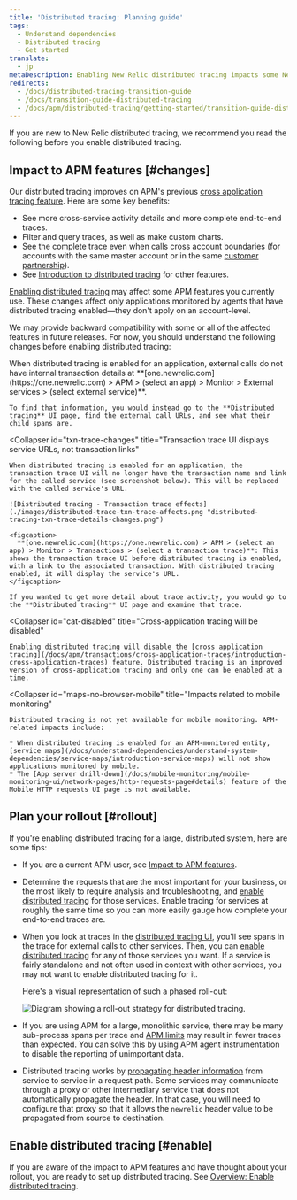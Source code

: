```yaml
---
title: 'Distributed tracing: Planning guide'
tags:
  - Understand dependencies
  - Distributed tracing
  - Get started
translate:
  - jp
metaDescription: Enabling New Relic distributed tracing impacts some New Relic APM features.
redirects:
  - /docs/distributed-tracing-transition-guide
  - /docs/transition-guide-distributed-tracing
  - /docs/apm/distributed-tracing/getting-started/transition-guide-distributed-tracing
---
```


If you are new to New Relic distributed tracing, we recommend you read the following before you enable distributed tracing.

## Impact to APM features [#changes]

Our distributed tracing improves on APM's previous [cross application tracing feature](/docs/apm/transactions/cross-application-traces/introduction-cross-application-traces). Here are some key benefits:

* See more cross-service activity details and more complete end-to-end traces.
* Filter and query traces, as well as make custom charts.
* See the complete trace even when calls cross account boundaries (for accounts with the same master account or in the same [customer partnership](/docs/new-relic-partnerships/partner-integration-guide/partner-account-maintenance/partnership-accounts-users-subscriptions#partnerships)).
* See [Introduction to distributed tracing](/docs/intro-distributed-tracing) for other features.

[Enabling distributed tracing](/docs/understand-dependencies/distributed-tracing/get-started/introduction-distributed-tracing#enable) may affect some APM features you currently use. These changes affect only applications monitored by agents that have distributed tracing enabled—they don't apply on an account-level.

We may provide backward compatibility with some or all of the affected features in future releases. For now, you should understand the following changes before enabling distributed tracing:

<CollapserGroup>
  <Collapser
    id="external-details"
    title="External services page has less detail"
  >
    When distributed tracing is enabled for an application, external calls do not have internal transaction details at **[one.newrelic.com](https://one.newrelic.com) > APM > (select an app) > Monitor > External services > (select external service)**.

    To find that information, you would instead go to the **Distributed tracing** UI page, find the external call URLs, and see what their child spans are.
  </Collapser>

  <Collapser
    id="txn-trace-changes"
    title="Transaction trace UI displays service URLs, not transaction links"
  >
    When distributed tracing is enabled for an application, the transaction trace UI will no longer have the transaction name and link for the called service (see screenshot below). This will be replaced with the called service's URL.

    ![Distributed tracing - Transaction trace effects](./images/distributed-trace-txn-trace-affects.png "distributed-tracing-txn-trace-details-changes.png")

    <figcaption>
      **[one.newrelic.com](https://one.newrelic.com) > APM > (select an app) > Monitor > Transactions > (select a transaction trace)**: This shows the transaction trace UI before distributed tracing is enabled, with a link to the associated transaction. With distributed tracing enabled, it will display the service's URL.
    </figcaption>

    If you wanted to get more detail about trace activity, you would go to the **Distributed tracing** UI page and examine that trace.
  </Collapser>

  <Collapser
    id="cat-disabled"
    title="Cross-application tracing will be disabled"
  >
    Enabling distributed tracing will disable the [cross application tracing](/docs/apm/transactions/cross-application-traces/introduction-cross-application-traces) feature. Distributed tracing is an improved version of cross-application tracing and only one can be enabled at a time.
  </Collapser>

  <Collapser
    id="maps-no-browser-mobile"
    title="Impacts related to mobile monitoring"
  >
    Distributed tracing is not yet available for mobile monitoring. APM-related impacts include:

    * When distributed tracing is enabled for an APM-monitored entity, [service maps](/docs/understand-dependencies/understand-system-dependencies/service-maps/introduction-service-maps) will not show applications monitored by mobile.
    * The [App server drill-down](/docs/mobile-monitoring/mobile-monitoring-ui/network-pages/http-requests-page#details) feature of the Mobile HTTP requests UI page is not available.
  </Collapser>
</CollapserGroup>

## Plan your rollout [#rollout]

If you're enabling distributed tracing for a large, distributed system, here are some tips:

* If you are a current APM user, see [Impact to APM features](/docs/apm/distributed-tracing/getting-started/transition-guide-distributed-tracing).
* Determine the requests that are the most important for your business, or the most likely to require analysis and troubleshooting, and [enable distributed tracing](#enable) for those services. Enable tracing for services at roughly the same time so you can more easily gauge how complete your end-to-end traces are.
* When you look at traces in the [distributed tracing UI](/docs/apm/distributed-tracing/ui-data/understand-use-distributed-tracing-data), you'll see spans in the trace for external calls to other services. Then, you can [enable distributed tracing](#enable) for any of those services you want. If a service is fairly standalone and not often used in context with other services, you may not want to enable distributed tracing for it.

  Here's a visual representation of such a phased roll-out:

  ![Diagram showing a roll-out strategy for distributed tracing.](./images/roll_out.png "distributed-tracing-roll-out-strategy-image.png")
* If you are using APM for a large, monolithic service, there may be many sub-process spans per trace and [APM limits](/docs/understand-use-distributed-tracing-data#rules-limits) may result in fewer traces than expected. You can solve this by using APM agent instrumentation to disable the reporting of unimportant data.
* Distributed tracing works by [propagating header information](/docs/understand-dependencies/distributed-tracing/get-started/how-new-relic-distributed-tracing-works#headers) from service to service in a request path. Some services may communicate through a proxy or other intermediary service that does not automatically propagate the header. In that case, you will need to configure that proxy so that it allows the `newrelic` header value to be propagated from source to destination.

## Enable distributed tracing [#enable]

If you are aware of the impact to APM features and have thought about your rollout, you are ready to set up distributed tracing. See [Overview: Enable distributed tracing](/docs/understand-dependencies/distributed-tracing/enable-configure/overview-enable-distributed-tracing).
